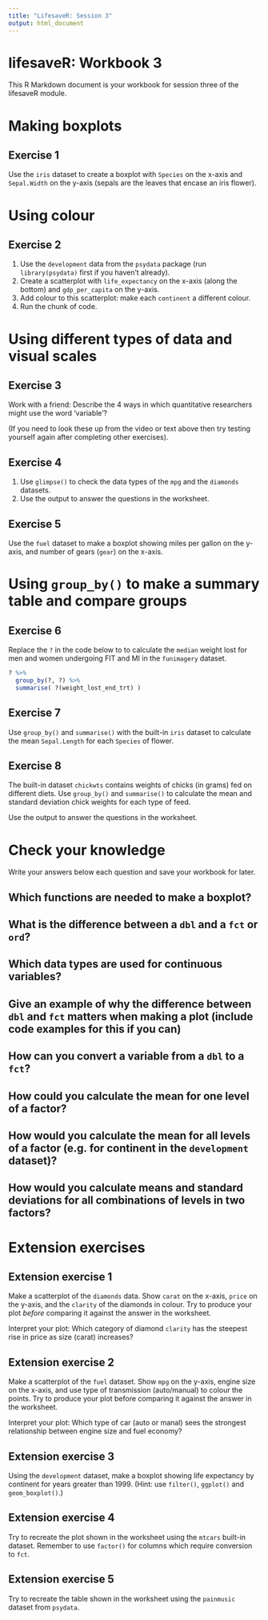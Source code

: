 ```yaml
---
title: "LifesaveR: Session 3"
output: html_document
---
```


# lifesaveR: Workbook 3

This R Markdown document is your workbook for session three of the lifesaveR module.

# Making boxplots

## Exercise 1

Use the `iris` dataset to create a boxplot with `Species` on the x-axis and `Sepal.Width` on the y-axis (sepals are the
leaves that encase an iris flower).

# Using colour

## Exercise 2

1. Use the `development` data from the `psydata` package (run `library(psydata)` first if you haven't already).
2. Create a scatterplot with `life_expectancy` on the x-axis (along the bottom) and `gdp_per_capita`
   on the y-axis.
3. Add colour to this scatterplot: make each `continent` a different colour.
4. Run the chunk of code.

# Using different types of data and visual scales

## Exercise 3

Work with a friend: Describe the 4 ways in which quantitative researchers might use the word 'variable'?

(If you need to look these up from the video or text above then try testing yourself again after completing other
exercises).

## Exercise 4

1. Use `glimpse()` to check the data types of the `mpg` and the `diamonds` datasets.
2. Use the output to answer the questions in the worksheet.

## Exercise 5

Use the `fuel` dataset to make a boxplot showing miles per gallon on the y-axis, and number of gears (`gear`) on the
x-axis.

# Using `group_by()` to make a summary table and compare groups

## Exercise 6

Replace the `?` in the code below to to calculate the `median` weight lost for men and women undergoing FIT and MI in the
`funimagery` dataset.

```r
? %>%
  group_by(?, ?) %>%
  summarise( ?(weight_lost_end_trt) )
```

## Exercise 7

Use `group_by()` and `summarise()` with the built-in `iris` dataset to calculate the mean `Sepal.Length` for each
`Species` of flower.

## Exercise 8

The built-in dataset `chickwts` contains weights of chicks (in grams) fed on different diets. Use `group_by()` and
`summarise()` to calculate the mean and standard deviation chick weights for each type of feed.

Use the output to answer the questions in the worksheet.

# Check your knowledge

Write your answers below each question and save your workbook for later.

## Which functions are needed to make a boxplot?

## What is the difference between a `dbl` and a `fct` or `ord`?

## Which data types are used for continuous variables?

## Give an example of why the difference between `dbl` and `fct` matters when making a plot (include code examples for this if you can)

## How can you convert a variable from a `dbl` to a `fct`?

## How could you calculate the mean for one level of a factor?

## How would you calculate the mean for all levels of a factor (e.g. for continent in the `development` dataset)?

## How would you calculate means and standard deviations for all combinations of levels in two factors?

# Extension exercises

## Extension exercise 1

Make a scatterplot of the `diamonds` data. Show `carat` on the x-axis, `price` on the y-axis, and the `clarity` of the
diamonds in colour. Try to produce your plot _before_ comparing it against the answer in the worksheet.

Interpret your plot: Which category of diamond `clarity` has the steepest rise in price as
size (carat) increases?

## Extension exercise 2

Make a scatterplot of the `fuel` dataset. Show `mpg` on the y-axis, engine size on the x-axis, and use type of
transmission (auto/manual) to colour the points. Try to produce your plot before comparing it against the answer in the
worksheet.

Interpret your plot: Which type of car (auto or manal) sees the strongest relationship between engine size and fuel economy?

## Extension exercise 3

Using the `development` dataset, make a boxplot showing life expectancy by continent for years greater than 1999. (Hint:
use `filter()`, `ggplot()` and `geom_boxplot()`.)

## Extension exercise 4

Try to recreate the plot shown in the worksheet using the `mtcars` built-in dataset. Remember to use `factor()` for
columns which require conversion to `fct`.

## Extension exercise 5

Try to recreate the table shown in the worksheet using the `painmusic` dataset from `psydata`.
